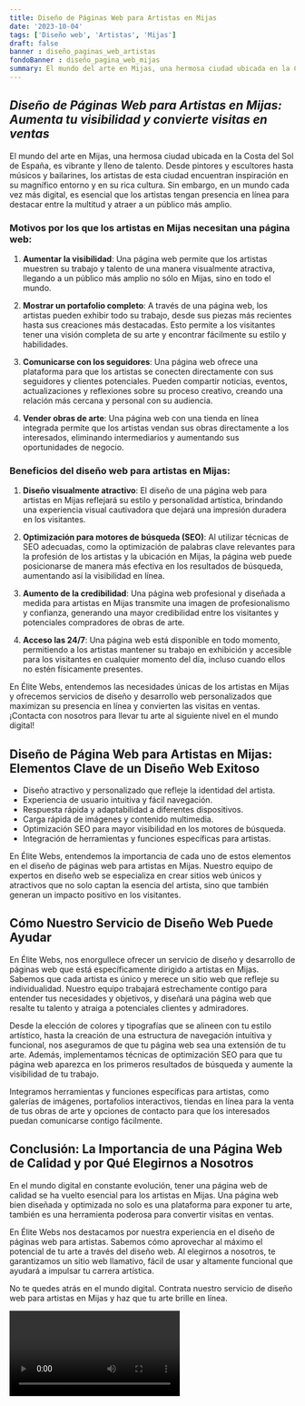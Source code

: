 ```yaml
---
title: Diseño de Páginas Web para Artistas en Mijas
date: '2023-10-04'
tags: ['Diseño web', 'Artistas', 'Mijas']
draft: false
banner : diseño_paginas_web_artistas
fondoBanner : diseño_pagina_web_mijas
summary: El mundo del arte en Mijas, una hermosa ciudad ubicada en la Costa del Sol de España, es vibrante y lleno de talento. Desde pintores y escultores hasta músicos y bailarines, los artistas de esta ciudad encuentran inspiración en su magnífico entorno y en su rica cultura. Sin embargo, en un mundo cada vez más digital, es esencial que los artistas tengan presencia en línea para destacar entre la multitud y atraer a un público más amplio.
---
```


## *Diseño de Páginas Web para Artistas en Mijas: Aumenta tu visibilidad y convierte visitas en ventas*

El mundo del arte en Mijas, una hermosa ciudad ubicada en la Costa del Sol de España, es vibrante y lleno de talento. Desde pintores y escultores hasta músicos y bailarines, los artistas de esta ciudad encuentran inspiración en su magnífico entorno y en su rica cultura. Sin embargo, en un mundo cada vez más digital, es esencial que los artistas tengan presencia en línea para destacar entre la multitud y atraer a un público más amplio.

### Motivos por los que los artistas en Mijas necesitan una página web:

1. **Aumentar la visibilidad**: Una página web permite que los artistas muestren su trabajo y talento de una manera visualmente atractiva, llegando a un público más amplio no sólo en Mijas, sino en todo el mundo.

2. **Mostrar un portafolio completo**: A través de una página web, los artistas pueden exhibir todo su trabajo, desde sus piezas más recientes hasta sus creaciones más destacadas. Esto permite a los visitantes tener una visión completa de su arte y encontrar fácilmente su estilo y habilidades.

3. **Comunicarse con los seguidores**: Una página web ofrece una plataforma para que los artistas se conecten directamente con sus seguidores y clientes potenciales. Pueden compartir noticias, eventos, actualizaciones y reflexiones sobre su proceso creativo, creando una relación más cercana y personal con su audiencia.

4. **Vender obras de arte**: Una página web con una tienda en línea integrada permite que los artistas vendan sus obras directamente a los interesados, eliminando intermediarios y aumentando sus oportunidades de negocio.

### Beneficios del diseño web para artistas en Mijas:

1. **Diseño visualmente atractivo**: El diseño de una página web para artistas en Mijas reflejará su estilo y personalidad artística, brindando una experiencia visual cautivadora que dejará una impresión duradera en los visitantes.

2. **Optimización para motores de búsqueda (SEO)**: Al utilizar técnicas de SEO adecuadas, como la optimización de palabras clave relevantes para la profesión de los artistas y la ubicación en Mijas, la página web puede posicionarse de manera más efectiva en los resultados de búsqueda, aumentando así la visibilidad en línea.

3. **Aumento de la credibilidad**: Una página web profesional y diseñada a medida para artistas en Mijas transmite una imagen de profesionalismo y confianza, generando una mayor credibilidad entre los visitantes y potenciales compradores de obras de arte.

4. **Acceso las 24/7**: Una página web está disponible en todo momento, permitiendo a los artistas mantener su trabajo en exhibición y accesible para los visitantes en cualquier momento del día, incluso cuando ellos no estén físicamente presentes.

En Élite Webs, entendemos las necesidades únicas de los artistas en Mijas y ofrecemos servicios de diseño y desarrollo web personalizados que maximizan su presencia en línea y convierten las visitas en ventas. ¡Contacta con nosotros para llevar tu arte al siguiente nivel en el mundo digital!

<GifSeo />

<Cta />

## Diseño de Página Web para Artistas en Mijas: Elementos Clave de un Diseño Web Exitoso

- Diseño atractivo y personalizado que refleje la identidad del artista.
- Experiencia de usuario intuitiva y fácil navegación.
- Respuesta rápida y adaptabilidad a diferentes dispositivos.
- Carga rápida de imágenes y contenido multimedia.
- Optimización SEO para mayor visibilidad en los motores de búsqueda.
- Integración de herramientas y funciones específicas para artistas.

En Élite Webs, entendemos la importancia de cada uno de estos elementos en el diseño de páginas web para artistas en Mijas. Nuestro equipo de expertos en diseño web se especializa en crear sitios web únicos y atractivos que no solo captan la esencia del artista, sino que también generan un impacto positivo en los visitantes.

## Cómo Nuestro Servicio de Diseño Web Puede Ayudar

En Élite Webs, nos enorgullece ofrecer un servicio de diseño y desarrollo de páginas web que está específicamente dirigido a artistas en Mijas. Sabemos que cada artista es único y merece un sitio web que refleje su individualidad. Nuestro equipo trabajará estrechamente contigo para entender tus necesidades y objetivos, y diseñará una página web que resalte tu talento y atraiga a potenciales clientes y admiradores.

Desde la elección de colores y tipografías que se alineen con tu estilo artístico, hasta la creación de una estructura de navegación intuitiva y funcional, nos aseguramos de que tu página web sea una extensión de tu arte. Además, implementamos técnicas de optimización SEO para que tu página web aparezca en los primeros resultados de búsqueda y aumente la visibilidad de tu trabajo.

Integramos herramientas y funciones específicas para artistas, como galerías de imágenes, portafolios interactivos, tiendas en línea para la venta de tus obras de arte y opciones de contacto para que los interesados puedan comunicarse contigo fácilmente.

## Conclusión: La Importancia de una Página Web de Calidad y por Qué Elegirnos a Nosotros

En el mundo digital en constante evolución, tener una página web de calidad se ha vuelto esencial para los artistas en Mijas. Una página web bien diseñada y optimizada no solo es una plataforma para exponer tu arte, también es una herramienta poderosa para convertir visitas en ventas.

En Élite Webs nos destacamos por nuestra experiencia en el diseño de páginas web para artistas. Sabemos cómo aprovechar al máximo el potencial de tu arte a través del diseño web. Al elegirnos a nosotros, te garantizamos un sitio web llamativo, fácil de usar y altamente funcional que ayudará a impulsar tu carrera artística.

No te quedes atrás en el mundo digital. Contrata nuestro servicio de diseño web para artistas en Mijas y haz que tu arte brille en línea.

<Video />

<CtaBot job='Artistas' city='Mijas'/>

<Gmaps query='Mijas+españa+maps' />